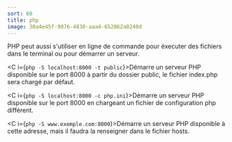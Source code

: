 ```yaml
---
sort: 60
title: php
image: 30a4e45f-9076-4830-aaa4-652062a8240d
---
```


PHP peut aussi s'utiliser en ligne de commande pour éxecuter des fichiers dans le terminal ou pour démarrer un serveur.

<C i={`php -S localhost:8000 -t public`}>Démarre un serveur PHP disponible sur le port 8000 à partir du dossier public, le fichier index.php sera chargé par défaut.</C>

<C i={`php -S localhost:8000 -c php.ini`}>Démarre un serveur PHP disponible sur le port 8000 en chargeant un fichier de configuration php différent.</C>

<C i={`php -S www.exemple.com:8000`}>Démarre un serveur PHP disponible à cette adresse, mais il faudra la renseigner dans le fichier hosts.</C>


